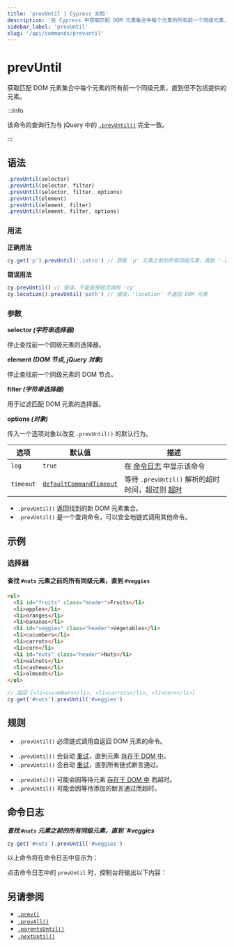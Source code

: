 ```yaml
---
title: 'prevUntil | Cypress 文档'
description: '在 Cypress 中获取匹配 DOM 元素集合中每个元素的所有前一个同级元素，直到但不包括提供的元素。'
sidebar_label: 'prevUntil'
slug: '/api/commands/prevuntil'
---
```


<ProductHeading product="app" />

# prevUntil

获取匹配 DOM 元素集合中每个元素的所有前一个同级元素，直到但不包括提供的元素。

:::info

该命令的查询行为与 jQuery 中的 [`.prevUntil()`](http://api.jquery.com/prevUntil) 完全一致。

:::

## 语法

```javascript
.prevUntil(selector)
.prevUntil(selector, filter)
.prevUntil(selector, filter, options)
.prevUntil(element)
.prevUntil(element, filter)
.prevUntil(element, filter, options)
```

### 用法

<Icon name="check-circle" color="green" /> **正确用法**

```javascript
cy.get('p').prevUntil('.intro') // 获取 'p' 元素之前的所有同级元素，直到 '.intro'
```

<Icon name="exclamation-triangle" color="red" /> **错误用法**

```javascript
cy.prevUntil() // 错误，不能直接链式调用 'cy'
cy.location().prevUntil('path') // 错误，'location' 不返回 DOM 元素
```

### 参数

<Icon name="angle-right" /> **selector _(字符串选择器)_**

停止查找前一个同级元素的选择器。

<Icon name="angle-right" /> **element _(DOM 节点, jQuery 对象)_**

停止查找前一个同级元素的 DOM 节点。

<Icon name="angle-right" /> **filter _(字符串选择器)_**

用于过滤匹配 DOM 元素的选择器。

<Icon name="angle-right" /> **options _(对象)_**

传入一个选项对象以改变 `.prevUntil()` 的默认行为。

| 选项      | 默认值                                                           | 描述                                                                         |
| --------- | ----------------------------------------------------------------- | ----------------------------------------------------------------------------------- |
| `log`     | `true`                                                            | 在 [命令日志](/app/core-concepts/open-mode#Command-Log) 中显示该命令 |
| `timeout` | [`defaultCommandTimeout`](/app/references/configuration#Timeouts) | 等待 `.prevUntil()` 解析的超时时间，超过则 [超时](#Timeouts)           |

<HeaderYields />

- `.prevUntil()` 返回找到的新 DOM 元素集合。
- `.prevUntil()` 是一个查询命令，可以安全地链式调用其他命令。

## 示例

### 选择器

#### 查找 `#nuts` 元素之前的所有同级元素，直到 `#veggies`

```html
<ul>
  <li id="fruits" class="header">Fruits</li>
  <li>apples</li>
  <li>oranges</li>
  <li>bananas</li>
  <li id="veggies" class="header">Vegetables</li>
  <li>cucumbers</li>
  <li>carrots</li>
  <li>corn</li>
  <li id="nuts" class="header">Nuts</li>
  <li>walnuts</li>
  <li>cashews</li>
  <li>almonds</li>
</ul>
```

```javascript
// 返回 [<li>cucumbers</li>, <li>carrots</li>, <li>corn</li>]
cy.get('#nuts').prevUntil('#veggies')
```

## 规则

<HeaderRequirements />

- `.prevUntil()` 必须链式调用自返回 DOM 元素的命令。

<HeaderAssertions />

- `.prevUntil()` 会自动 [重试](/app/core-concepts/retry-ability)，直到元素 [存在于 DOM 中](/app/core-concepts/introduction-to-cypress#Implicit-Assertions)。
- `.prevUntil()` 会自动 [重试](/app/core-concepts/retry-ability)，直到所有链式断言通过。

<HeaderTimeouts />

- `.prevUntil()` 可能会因等待元素 [存在于 DOM 中](/app/core-concepts/introduction-to-cypress#Implicit-Assertions) 而超时。
- `.prevUntil()` 可能会因等待添加的断言通过而超时。

## 命令日志

**_查找 `#nuts` 元素之前的所有同级元素，直到 `#veggies_**

```javascript
cy.get('#nuts').prevUntil('#veggies')
```

以上命令将在命令日志中显示为：

<DocsImage
  src="/img/api/prevuntil/prev-until-finding-elements-in-command-log.png"
  alt="命令日志 prevUntil"
/>

点击命令日志中的 `prevUntil` 时，控制台将输出以下内容：

<DocsImage
  src="/img/api/prevuntil/console-log-previous-elements-until-defined-el.png"
  alt="控制台日志 prevUntil"
/>

## 另请参阅

- [`.prev()`](/api/commands/prev)
- [`.prevAll()`](/api/commands/prevall)
- [`.parentsUntil()`](/api/commands/parentsuntil)
- [`.nextUntil()`](/api/commands/nextuntil)